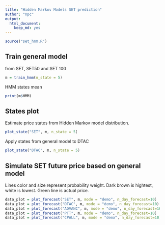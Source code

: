 ```yaml
---
title: "Hidden Markov Models SET prediction"
author: "npc"
output:
  html_document:
    keep_md: yes
---
```


```r
source("set_hmm.R")
```
## Train general model 
from SET, SET50 and SET 100
```r
m = train_hmm(n_state = 5)
```
HMM states mean
```r
print(m$HMM)
```

## States plot
Estimate price states from Hidden Markov model distribution.
```r
plot_state("SET", m, n_state = 5)
```

Apply states from general model to DTAC
```r
plot_state("DTAC", m, n_state = 5)
```

## Simulate SET future price based on general model
Lines color and size represent probability weight.
Dark brown is hightest, white is lowest.
Green line is actual price.
```r
data_plot = plot_forecast("SET", m, mode = "demo", n_day_forecast=10)
data_plot = plot_forecast("DTAC", m, mode = "demo", n_day_forecast=10)
data_plot = plot_forecast("ADVANC", m, mode = "demo", n_day_forecast=10)
data_plot = plot_forecast("PTT", m, mode = "demo", n_day_forecast=10)
data_plot = plot_forecast("CPALL", m, mode = "demo", n_day_forecast=10)
```
